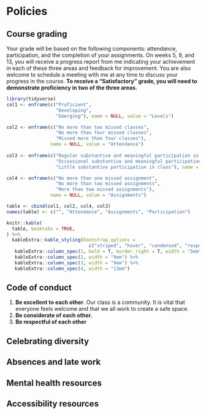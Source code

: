 # Policies {-}

## Course grading {-}

Your grade will be based on the following components: attendance, participation, and the completion of your assignments. On weeks 5, 9, and 13, you will receive a progress report from me indicating your achievement in each of these three areas and feedback for improvement. You are also welcome to schedule a meeting with me at any time to discuss your progress in the course. **To receive a "Satisfactory" grade, you will need to demonstrate proficiency in two of the three areas.**

```r
library(tidyverse)
col1 <- enframe(c("Proficient", 
                  "Developing",
                  "Emerging"), name = NULL, value = "Levels")

col2 <- enframe(c("No more than two missed classes", 
                  "No more than four missed classes",
                  "Missed more than four classes"), 
                name = NULL, value = "Attendance")
 
col3 <- enframe(c("Regular substantive and meaningful participation in class, indicating you have done the reading and are listening to your classmates", 
                  "Occassional substantive and meaningful participation in class, indicating you have done the reading and are listening to your classmates", 
                  "Little substantive participation in class"), name = NULL, value = "Participation")

col4 <- enframe(c("No more than one missed assignment", 
                  "No more than two missed assignments",
                  "More than two missed assignments"), 
                name = NULL, value = "Assignments")

table <- cbind(col1, col2, col4, col3) 
names(table) <- c("", "Attendance", "Assignments", "Participation")

knitr::kable(
  table, booktabs = TRUE,
) %>%
  kableExtra::kable_styling(bootstrap_options = 
                              c("striped", "hover", "condensed", "responsive")) %>%
   kableExtra::column_spec(1, bold = T, border_right = T, width = "5em") %>%
   kableExtra::column_spec(2, width = "9em") %>%
   kableExtra::column_spec(3, width = "9em") %>%
   kableExtra::column_spec(4, width = "13em")

```

## Code of conduct {-}

1. **Be excellent to each other**. Our class is a community. It is vital that everyone feels welcome and that we all work to create a safe space.
2. **Be considerate of each other.**
3. **Be respectful of each other**

## Celebrating diversity {-}

## Absences and late work {-}

## Mental health resources {-}

## Accessibility resources {-}